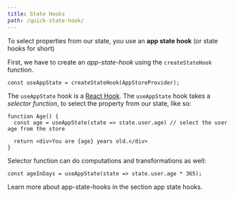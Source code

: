 ```yaml
---
title: State Hooks
path: /quick-state-hook/
---
```



To select properties from our state, you use an **app state hook** (or state hooks for short)

First, we have to create an _app-state-hook_ using the `createStateHook` function.

```code lines=1 src=https://stackblitz.com/edit/react-rx-state-hello-world
const useAppState = createStateHook(AppStoreProvider);
```

The `useAppState` hook is a [React Hook](https://reactjs.org/docs/hooks-intro.html). The `useAppState` hook takes a _selector function_, to
select the property from our state, like so:

```code lines=2
function Age() {
  const age = useAppState(state => state.user.age) // select the user age from the store

  return <div>You are {age} years old.</div>
}
```

Selector function can do computations and transformations as well:

```
const ageInDays = useAppState(state => state.user.age * 365);
```

Learn more about app-state-hooks in the section <Link to="/state-hook">app state hooks</Link>.

<!-- the age of John Snow in days:

<hr />

<!--
### Elaborated Views

However, in some situations you may want to write more elaborated views, in particular if
your view depends on an external data sources or needs to maintain some state.
In such cases you want to use the `useStore()` hook. The `useStore()` hook
gives you access to the store.

In the following example we want to count the seconds since the store has been last changed.
We use an observable `everySec` to count the seconds. We subscribe to the store using the `useStore()` hook
and re-set the counter `lastUpdate` everytime the state changes.

Try it on <a href="https://stackblitz.com/edit/react-rx-state-views?file=index.tsx" target="https://stackblitz.com/edit/react-rx-state-views?file=index.tsx">stackblitz</a>.

```code lines=4,10-13 src=https://stackblitz.com/edit/react-rx-state-views?file=index.tsx
const everySec$ = interval(1000)

function useStoreLastChanged() {
  const store = useStore()
  const [secs, setSecs] = useState(0)

  useEffect(() => {
    let lastUpdate = Date.now()

    const storeSub = store.state$.subscribe(nextState => {
      lastUpdate = Date.now()
      setSecs(0)
    })

    const everySecSub = everySec$.subscribe(nextTick => {
      setSecs(Math.floor((Date.now() - lastUpdate) / 1000));
    })

    const cleanup = () => {
      storeSub.unsubscribe()
      everySecSub.unsubscribe()
    }

    return cleanup;
  }, [])

  return secs;
}
``` -->
